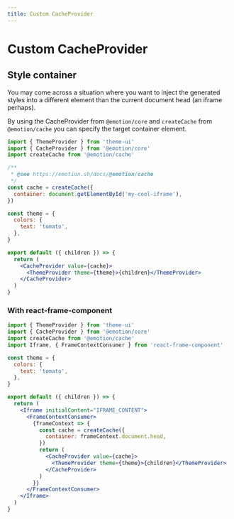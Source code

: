 ```yaml
---
title: Custom CacheProvider
---
```


# Custom CacheProvider

## Style container

You may come across a situation where you want to inject the generated styles into a
different element than the current document head (an iframe perhaps).

By using the CacheProvider from `@emotion/core` and `createCache` from `@emotion/cache` you can
specify the target container element.

```jsx
import { ThemeProvider } from 'theme-ui'
import { CacheProvider } from '@emotion/core'
import createCache from '@emotion/cache'

/**
 * @see https://emotion.sh/docs/@emotion/cache
 */
const cache = createCache({
  container: document.getElementById('my-cool-iframe'),
})

const theme = {
  colors: {
    text: 'tomato',
  },
}

export default ({ children }) => {
  return (
    <CacheProvider value={cache}>
      <ThemeProvider theme={theme}>{children}</ThemeProvider>
    </CacheProvider>
  )
}
```

### With react-frame-component

```jsx
import { ThemeProvider } from 'theme-ui'
import { CacheProvider } from '@emotion/core'
import createCache from '@emotion/cache'
import Iframe, { FrameContextConsumer } from 'react-frame-component'

const theme = {
  colors: {
    text: 'tomato',
  },
}

export default ({ children }) => {
  return (
    <Iframe initialContent="IFRAME_CONTENT">
      <FrameContextConsumer>
        {frameContext => {
          const cache = createCache({
            container: frameContext.document.head,
          })
          return (
            <CacheProvider value={cache}>
              <ThemeProvider theme={theme}>{children}</ThemeProvider>
            </CacheProvider>
          )
        }}
      </FrameContextConsumer>
    </Iframe>
  )
}
```
